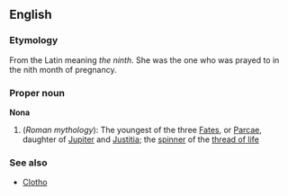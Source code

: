 ==English==
===Etymology===
From the Latin meaning ''the ninth''.  She was the one who was prayed to in the nith month of pregnancy.

===Proper noun===
'''Nona'''
{{wikipedia}}
# (''Roman mythology''): The youngest of the three [[Fates]], or [[Parcae]], daughter of [[Jupiter]] and [[Justitia]]; the [[spinner]] of the [[thread of life]]

===See also===
* [[Clotho]]